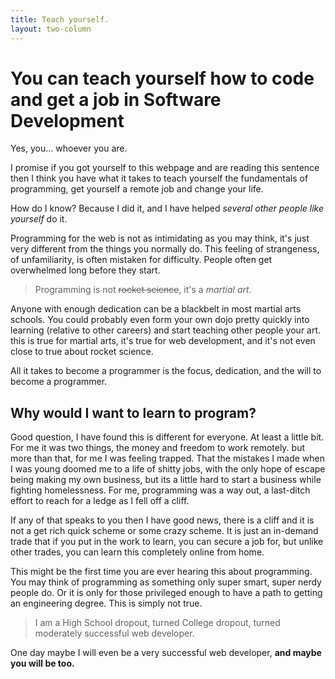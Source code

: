 ```yaml
---
title: Teach yourself.
layout: two-column
---
```


# You can teach yourself how to code and get a job in Software Development

Yes, you... whoever you are.

I promise if you got yourself to this webpage and are reading this sentence then I think you have what it takes to teach yourself the fundamentals of programming, get yourself a remote job and change your life.

How do I know? Because I did it, and I have helped _several other people like yourself_ do it.

Programming for the web is not as intimidating as you may think, it's just very different from the things you normally do. This feeling of strangeness, of unfamiliarity, is often mistaken for difficulty. People often get overwhelmed long before they start.

> Programming is not ~~rocket science~~, it's a _martial art_.

Anyone with enough dedication can be a blackbelt in most martial arts schools. You could probably even form your own dojo pretty quickly into learning (relative to other careers) and start teaching other people your art. this is true for martial arts, it's true for web development, and it's not even close to true about rocket science.

All it takes to become a programmer is the focus, dedication, and the will to become a programmer.

## Why would I want to learn to program?

Good question, I have found this is different for everyone. At least a little bit. For me it was two things, the money and freedom to work remotely. but more than that, for me I was feeling trapped. That the mistakes I made when I was young doomed me to a life of shitty jobs, with the only hope of escape being making my own business, but its a little hard to start a business while fighting homelessness. For me, programming was a way out, a last-ditch effort to reach for a ledge as I fell off a cliff.

If any of that speaks to you then I have good news, there is a cliff and it is not a get rich quick scheme or some crazy scheme. It is just an in-demand trade that if you put in the work to learn, you can secure a job for, but unlike other trades, you can learn this completely online from home.

This might be the first time you are ever hearing this about programming. You may think of programming as something only super smart, super nerdy people do. Or it is only for those privileged enough to have a path to getting an engineering degree. This is simply not true.

> I am a High School dropout, turned College dropout, turned moderately successful web developer.

One day maybe I will even be a very successful web developer, **and maybe you will be too.**
